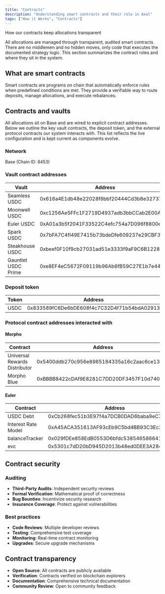 ```yaml
---
title: "Contracts"
description: "Understanding smart contracts and their role in Axal"
tags: ["How it Works", "Contracts"]
---
```


How our contracts keep allocations transparent

All allocations are managed through transparent, audited smart contracts. There are no middlemen and no hidden moves, only code that executes the documented strategy logic. This section summarizes the contract roles and where they sit in the system.

## What are smart contracts

Smart contracts are programs on chain that automatically enforce rules when predefined conditions are met. They provide a verifiable way to route deposits, manage allocations, and execute rebalances.

## Contracts and vaults

All allocations sit on Base and are wired to explicit contract addresses. Below we outline the key vault contracts, the deposit token, and the external protocol contracts our system interacts with. This list reflects the live configuration and is kept current as components evolve.

### Network

Base (Chain ID: 8453)

### Vault contract addresses

| Vault | Address |
| --- | --- |
| Seamless USDC | 0x616a4E1db48e22028f6bbf20444Cd3b8e3273738 |
| Moonwell USDC | 0xc1256Ae5FFc1F2719D4937adb3bbCCab2E00A2Ca |
| Euler USDC | 0xA01a3b5f2041F33522C4efc754a7D096f8800eE16 |
| Spark USDC | 0x7bFA7C4fI49E7415b73bdeDfe609237e29CBF34A |
| Steakhouse USDC | 0xbeef0F10f9cb27031ad51e3333f9aF9C6B1228183 |
| Gauntlet USDC Prime | 0xe8EF4eC5672F09119b96Ab6fB59C27E1b7e44b61 |

### Deposit token

| Token | Address |
| --- | --- |
| USDC | 0x833589fC6De6bDE608f4c7C32D4f71b54bdA02913 |

### Protocol contract addresses interacted with

#### Morpho

| Contract | Address |
| --- | --- |
| Universal Rewards Distributor | 0x5400ddb270c956e8985184335a16c2aac6ce1333 |
| Morpho Blue | 0xBBBB8422cDAf9E8281C7DD20DF3457F10d740596 |

#### Euler

| Contract | Address |
| --- | --- |
| USDC Debt | 0xCb268fec51b3E97f4a7DCB0DAD6baba9eC7C6ae8 |
| Interest Rate Model | 0xA45ACA351613AF93cEb9C5bd4BB93C3Ec28f8c83 |
| balanceTracker | 0x029fDEe858EdB0553D6bfdc538546586641DD7438 |
| evc | 0x5301c7dD20bD945D2013b48ed0DEE3A284ca8989 |

## Contract security

### Auditing
- **Third-Party Audits**: Independent security reviews
- **Formal Verification**: Mathematical proof of correctness
- **Bug Bounties**: Incentivize security research
- **Insurance Coverage**: Protect against vulnerabilities

### Best practices
- **Code Reviews**: Multiple developer reviews
- **Testing**: Comprehensive test coverage
- **Monitoring**: Real-time contract monitoring
- **Upgrades**: Secure upgrade mechanisms

## Contract transparency

- **Open Source**: All contracts are publicly available
- **Verification**: Contracts verified on blockchain explorers
- **Documentation**: Comprehensive technical documentation
- **Community Review**: Open to community feedback

